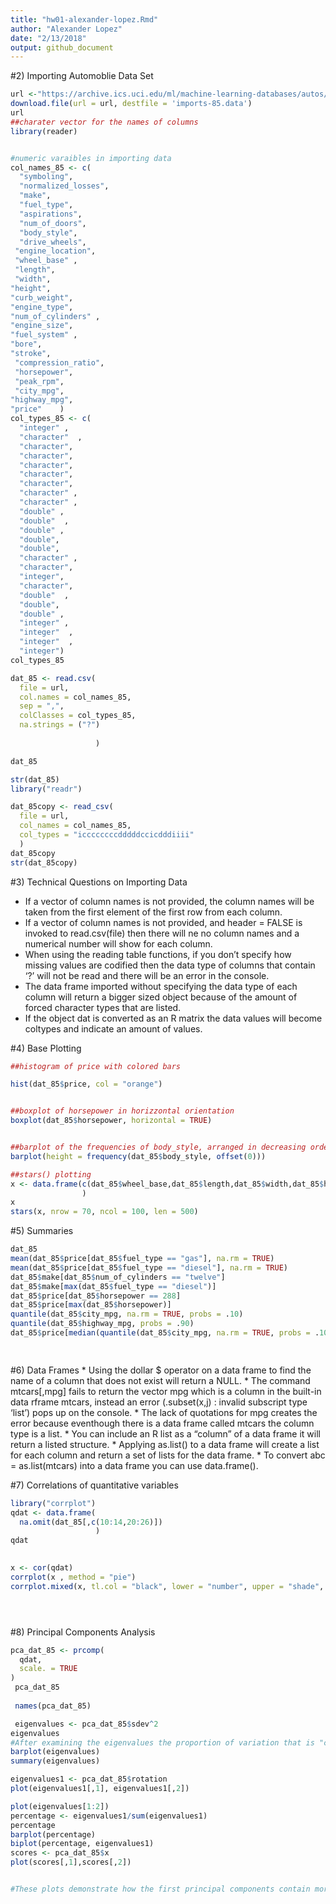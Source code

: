 ```yaml
---
title: "hw01-alexander-lopez.Rmd"
author: "Alexander Lopez"
date: "2/13/2018"
output: github_document
---
```


#2) Importing Automoblie Data Set 
```r
url <-"https://archive.ics.uci.edu/ml/machine-learning-databases/autos/imports-85.data"
download.file(url = url, destfile = 'imports-85.data')
url
##charater vector for the names of columns 
library(reader)


#numeric varaibles in importing data
col_names_85 <- c(
  "symboling", 
  "normalized_losses",
  "make",            
  "fuel_type",        
  "aspirations",     
  "num_of_doors",    
  "body_style",       
  "drive_wheels",     
 "engine_location", 
 "wheel_base" ,       
 "length",           
 "width",            
"height",           
"curb_weight",    
"engine_type",     
"num_of_cylinders" ,
"engine_size",   
"fuel_system" ,    
"bore",            
"stroke",           
 "compression_ratio", 
 "horsepower",       
 "peak_rpm",
 "city_mpg",         
"highway_mpg",    
"price"    )
col_types_85 <- c(
  "integer" , 
  "character"  ,  
  "character",
  "character",
  "character",
  "character", 
  "character", 
  "character" ,
  "character" ,  
  "double" ,   
  "double"  , 
  "double" ,
  "double",  
  "double", 
  "character" ,
  "character",
  "integer", 
  "character",
  "double"  , 
  "double", 
  "double" ,
  "integer" , 
  "integer"  , 
  "integer"  , 
  "integer")
col_types_85

dat_85 <- read.csv(
  file = url, 
  col.names = col_names_85, 
  sep = ",", 
  colClasses = col_types_85,
  na.strings = ("?")
  
                   )

dat_85

str(dat_85)
library("readr")

dat_85copy <- read_csv(
  file = url,
  col_names = col_names_85,
  col_types = "iccccccccdddddccicdddiiii"
  )
dat_85copy
str(dat_85copy)
```

#3) Technical Questions on Importing Data

* If a vector of column names is not provided, the column names will be taken from the first element of the first row from each column. 
* If a vector of column names is not provided, and header = FALSE is invoked to read.csv(file) then there will ne no column names and a numerical number will show for each column. 
* When using the reading table functions, if you don't specify how missing values are codified then the data type of columns that contain '?' will not be read and there will be an error in the console. 
* The data frame imported without specifying the data type of each column will return a bigger sized object because of the amount of forced character types that are listed. 
* If the object dat is converted as an R matrix the data values will become coltypes and indicate an amount of values. 

#4) Base Plotting
```r
##histogram of price with colored bars

hist(dat_85$price, col = "orange")


##boxplot of horsepower in horizzontal orientation
boxplot(dat_85$horsepower, horizontal = TRUE)


##barplot of the frequencies of body_style, arranged in decreasing order
barplot(height = frequency(dat_85$body_style, offset(0)))

##stars() plotting
x <- data.frame(c(dat_85$wheel_base,dat_85$length,dat_85$width,dat_85$height,dat_85$price)
                )
x
stars(x, nrow = 70, ncol = 100, len = 500)
```

#5) Summaries
```r
dat_85
mean(dat_85$price[dat_85$fuel_type == "gas"], na.rm = TRUE)
mean(dat_85$price[dat_85$fuel_type == "diesel"], na.rm = TRUE)
dat_85$make[dat_85$num_of_cylinders == "twelve"]
dat_85$make[max(dat_85$fuel_type == "diesel")]
dat_85$price[dat_85$horsepower == 288]
dat_85$price[max(dat_85$horsepower)]
quantile(dat_85$city_mpg, na.rm = TRUE, probs = .10)
quantile(dat_85$highway_mpg, probs = .90)
dat_85$price[median(quantile(dat_85$city_mpg, na.rm = TRUE, probs = .10))]

         
```

#6) Data Frames
* Using the dollar $ operator on a data frame to find the name of a column that does not exist will return a NULL. 
* The command mtcars[,mpg] fails to return the vector mpg which is a column in the built-in data rframe mtcars, instead an error (.subset(x,j) : invalid subscript type 'list') pops up on the console. 
* The lack of quotations for mpg creates the error because eventhough there is a data frame called mtcars the column type is a list. 
* You can include an R list as a "column" of a data frame it will return a listed structure. 
* Applying as.list() to a data frame will create a list for each column and return a set of lists for the data frame. 
* To convert abc = as.list(mtcars) into a data frame you can use data.frame(). 


#7) Correlations of quantitative variables 
```r
library("corrplot")
qdat <- data.frame(
  na.omit(dat_85[,c(10:14,20:26)])
                   )
qdat
 

x <- cor(qdat)
corrplot(x , method = "pie")
corrplot.mixed(x, tl.col = "black", lower = "number", upper = "shade", lower.col = "blue", number.cex = .7)





```


#8) Principal Components Analysis
```r
pca_dat_85 <- prcomp(
  qdat,
  scale. = TRUE
)
 pca_dat_85
 
 names(pca_dat_85)

 eigenvalues <- pca_dat_85$sdev^2
eigenvalues
#After examining the eigenvalues the proportion of variation that is "captured" by the first three components are 6.32, 2.25, and 1.14. 
barplot(eigenvalues)
summary(eigenvalues)

eigenvalues1 <- pca_dat_85$rotation
plot(eigenvalues1[,1], eigenvalues1[,2])

plot(eigenvalues[1:2])
percentage <- eigenvalues1/sum(eigenvalues1)
percentage
barplot(percentage)
biplot(percentage, eigenvalues1)
scores <- pca_dat_85$x
plot(scores[,1],scores[,2])


#These plots demonstrate how the first principal components contain more varaiblilty than the other principal components. In the first barplot there is higher correlation between the first variables with the overall summary than the other values. The eigenvalues show that the first PC (wheel_base) holds a higher variance. 

```